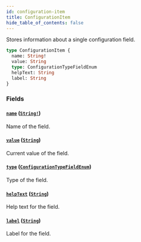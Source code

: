 ```yaml
---
id: configuration-item
title: ConfigurationItem
hide_table_of_contents: false
---
```


Stores information about a single configuration field.

```graphql
type ConfigurationItem {
  name: String!
  value: String
  type: ConfigurationTypeFieldEnum
  helpText: String
  label: String
}
```

### Fields

#### [`name`](#) ([`String!`](../../../developer/api-reference/scalars/string))

Name of the field.

#### [`value`](#) ([`String`](../../../developer/api-reference/scalars/string))

Current value of the field.

#### [`type`](#) ([`ConfigurationTypeFieldEnum`](../../../developer/api-reference/enums/configuration-type-field-enum))

Type of the field.

#### [`helpText`](#) ([`String`](../../../developer/api-reference/scalars/string))

Help text for the field.

#### [`label`](#) ([`String`](../../../developer/api-reference/scalars/string))

Label for the field.
